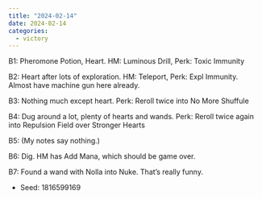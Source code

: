 ```yaml
---
title: "2024-02-14"
date: 2024-02-14
categories:
  - victory
---
```


B1: Pheromone Potion, Heart. HM: Luminous Drill, Perk: Toxic Immunity

B2: Heart after lots of exploration. HM: Teleport, Perk: Expl Immunity. Almost have machine gun here already.

B3: Nothing much except heart. Perk: Reroll twice into No More Shuffule

B4: Dug around a lot, plenty of hearts and wands. Perk: Reroll twice again into Repulsion Field over Stronger Hearts

B5: (My notes say nothing.)

B6: Dig. HM has Add Mana, which should be game over.

B7: Found a wand with Nolla into Nuke. That's really funny.

- Seed: 1816599169